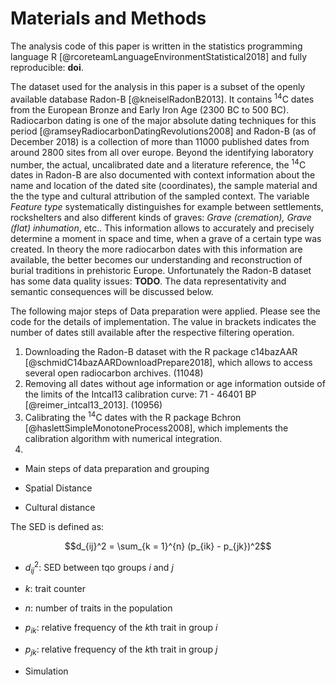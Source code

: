 # Materials and Methods {#materials-and-methods}

The analysis code of this paper is written in the statistics programming language R [@rcoreteamLanguageEnvironmentStatistical2018] and fully reproducible: **doi**.  

The dataset used for the analysis in this paper is a subset of the openly available database Radon-B [@kneiselRadonB2013]. It contains ^14^C dates from the European Bronze and Early Iron Age (2300 BC to 500 BC). Radiocarbon dating is one of the major absolute dating techniques for this period [@ramseyRadiocarbonDatingRevolutions2008] and Radon-B (as of December 2018) is a collection of more than 11000 published dates from around 2800 sites from all over europe. Beyond the identifying laboratory number, the actual, uncalibrated date and a literature reference, the ^14^C dates in Radon-B are also documented with context information about the name and location of the dated site (coordinates), the sample material and the the type and cultural attribution of the sampled context. The variable *Feature type* systematically distinguishes for example between settlements, rockshelters and also different kinds of graves: *Grave (cremation), Grave (flat) inhumation*, etc.. This information allows to accurately and precisely determine a moment in space and time, when a grave of a certain type was created. In theory the more radiocarbon dates with this information are available, the better becomes our understanding and reconstruction of burial traditions in prehistoric Europe. Unfortunately the Radon-B dataset has some data quality issues: **TODO**. The data representativity and semantic consequences will be discussed below.

The following major steps of Data preparation were applied. Please see the code for the details of implementation. The value in brackets indicates the number of dates still available after the respective filtering operation.

1. Downloading the Radon-B dataset with the R package c14bazAAR [@schmidC14bazAARDownloadPrepare2018], which allows to access several open radiocarbon archives. (11048)
2. Removing all dates without age information or age information outside of the limits of the Intcal13 calibration curve: 71 - 46401 BP [@reimer_intcal13_2013]. (10956)
3. Calibrating the ^14^C dates with the R package Bchron [@haslettSimpleMonotoneProcess2008], which implements the calibration algorithm with numerical integration.
4. 



- Main steps of data preparation and grouping

- Spatial Distance

- Cultural distance

The SED is defined as:

$$d_{ij}^2 = \sum_{k = 1}^{n} (p_{ik} - p_{jk})^2$$

- $d_{ij}^2$: SED between tqo groups $i$ and $j$
- $k$: trait counter 
- $n$: number of traits in the population
- $p_{ik}$: relative frequency of the $k$th trait in group $i$
- $p_{jk}$: relative frequency of the $k$th trait in group $j$

- Simulation
